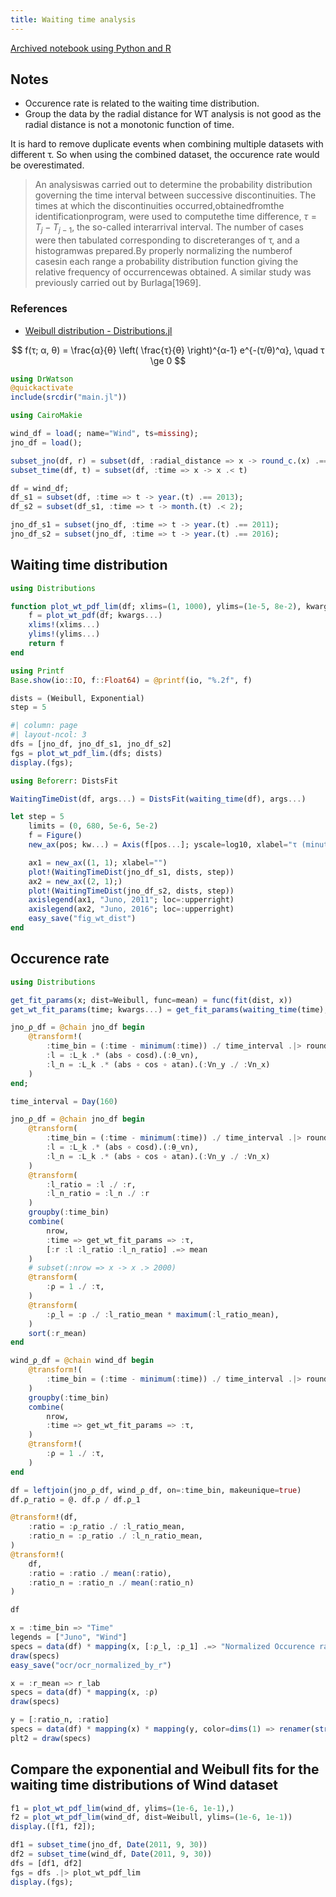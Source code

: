 ```yaml
---
title: Waiting time analysis
---
```


[Archived notebook using Python and R](analysis/01_occurence_rate.ipynb)

## Notes

- Occurence rate is related to the waiting time distribution.
- Group the data by the radial distance for WT analysis is not good as the radial distance is not a monotonic function of time. 

It is hard to remove duplicate events when combining multiple datasets with different τ. So when using the combined dataset, the occurence rate would be overestimated.


> An analysiswas carried out to determine the probability distribution governing the time interval between successive discontinuities. The times at which the discontinuities occurred,obtainedfromthe identificationprogram, were used to computethe time difference, $τ = T_j - T_{j-1}$, the so-called interarrival interval. The number of cases were then tabulated corresponding to discreteranges of τ, and a histogramwas prepared.By properly normalizing the numberof casesin each range a probability distribution function giving the relative frequency of occurrencewas obtained. A similar study was previously carried out by Burlaga[1969].

### References

- [Weibull distribution - Distributions.jl](https://juliastats.org/Distributions.jl/stable/univariate/#Distributions.Weibull)

$$
f(τ; α, θ) = \frac{α}{θ} \left( \frac{τ}{θ} \right)^{α-1} e^{-(τ/θ)^α}, \quad τ \ge 0
$$

```julia
using DrWatson
@quickactivate
include(srcdir("main.jl"))

using CairoMakie
```

```julia
wind_df = load(; name="Wind", ts=missing);
jno_df = load();
```

```julia
subset_jno(df, r) = subset(df, :radial_distance => x -> round_c.(x) .== r)
subset_time(df, t) = subset(df, :time => x -> x .< t)
```

```julia
df = wind_df;
df_s1 = subset(df, :time => t -> year.(t) .== 2013);
df_s2 = subset(df_s1, :time => t -> month.(t) .< 2);

jno_df_s1 = subset(jno_df, :time => t -> year.(t) .== 2011);
jno_df_s2 = subset(jno_df, :time => t -> year.(t) .== 2016);
```

## Waiting time distribution

```julia
using Distributions

function plot_wt_pdf_lim(df; xlims=(1, 1000), ylims=(1e-5, 8e-2), kwargs...)
    f = plot_wt_pdf(df; kwargs...)
    xlims!(xlims...)
    ylims!(ylims...)
    return f
end

using Printf
Base.show(io::IO, f::Float64) = @printf(io, "%.2f", f)

dists = (Weibull, Exponential)
step = 5
```

```julia
#| column: page
#| layout-ncol: 3
dfs = [jno_df, jno_df_s1, jno_df_s2]
fgs = plot_wt_pdf_lim.(dfs; dists)
display.(fgs);
```


```julia
using Beforerr: DistsFit

WaitingTimeDist(df, args...) = DistsFit(waiting_time(df), args...)
```

```julia
let step = 5
    limits = (0, 680, 5e-6, 5e-2)
    f = Figure()
    new_ax(pos; kw...) = Axis(f[pos...]; yscale=log10, xlabel="τ (minutes)", ylabel="p(τ)", limits, kw...)

    ax1 = new_ax((1, 1); xlabel="")
    plot!(WaitingTimeDist(jno_df_s1, dists, step))
    ax2 = new_ax((2, 1);)
    plot!(WaitingTimeDist(jno_df_s2, dists, step))
    axislegend(ax1, "Juno, 2011"; loc=:upperright)
    axislegend(ax2, "Juno, 2016"; loc=:upperright)
    easy_save("fig_wt_dist")
end
```

## Occurence rate

```julia
using Distributions

get_fit_params(x; dist=Weibull, func=mean) = func(fit(dist, x))
get_wt_fit_params(time; kwargs...) = get_fit_params(waiting_time(time); kwargs...)
```

```julia
jno_ρ_df = @chain jno_df begin
    @transform!(
        :time_bin = (:time - minimum(:time)) ./ time_interval .|> round,
        :l = :L_k .* (abs ∘ cosd).(:θ_vn),
        :l_n = :L_k .* (abs ∘ cos ∘ atan).(:Vn_y ./ :Vn_x)
    )
end;
```

```julia
time_interval = Day(160)

jno_ρ_df = @chain jno_df begin
    @transform(
        :time_bin = (:time - minimum(:time)) ./ time_interval .|> round,
        :l = :L_k .* (abs ∘ cosd).(:θ_vn),
        :l_n = :L_k .* (abs ∘ cos ∘ atan).(:Vn_y ./ :Vn_x)
    )
    @transform(
        :l_ratio = :l ./ :r,
        :l_n_ratio = :l_n ./ :r
    )
    groupby(:time_bin)
    combine(
        nrow,
        :time => get_wt_fit_params => :τ,
        [:r :l :l_ratio :l_n_ratio] .=> mean
    )
    # subset(:nrow => x -> x .> 2000)
    @transform(
        :ρ = 1 ./ :τ,
    )
    @transform(
        :ρ_l = :ρ ./ :l_ratio_mean * maximum(:l_ratio_mean),
    )
    sort(:r_mean)
end
```

```julia
wind_ρ_df = @chain wind_df begin
    @transform!(
        :time_bin = (:time - minimum(:time)) ./ time_interval .|> round,
    )
    groupby(:time_bin)
    combine(
        nrow,
        :time => get_wt_fit_params => :τ,
    )
    @transform!(
        :ρ = 1 ./ :τ,
    )
end
```

```julia
df = leftjoin(jno_ρ_df, wind_ρ_df, on=:time_bin, makeunique=true)
df.ρ_ratio = @. df.ρ / df.ρ_1

@transform!(df,
    :ratio = :ρ_ratio ./ :l_ratio_mean,
    :ratio_n = :ρ_ratio ./ :l_n_ratio_mean,
)
@transform!(
    df,
    :ratio = :ratio ./ mean(:ratio),
    :ratio_n = :ratio_n ./ mean(:ratio_n)
)

df
```

```julia
x = :time_bin => "Time"
legends = ["Juno", "Wind"]
specs = data(df) * mapping(x, [:ρ_l, :ρ_1] .=> "Normalized Occurence rates") * mapping(color=dims(1) => renamer(legends))
draw(specs)
easy_save("ocr/ocr_normalized_by_r")
```

```julia
x = :r_mean => r_lab
specs = data(df) * mapping(x, :ρ)
draw(specs)
```

```julia
y = [:ratio_n, :ratio]
specs = data(df) * mapping(x) * mapping(y, color=dims(1) => renamer(string.(y)))
plt2 = draw(specs)
```


## Compare the exponential and Weibull fits for the waiting time distributions of Wind dataset

```julia
f1 = plot_wt_pdf_lim(wind_df, ylims=(1e-6, 1e-1),)
f2 = plot_wt_pdf_lim(wind_df, dist=Weibull, ylims=(1e-6, 1e-1))
display.([f1, f2]);
```

```julia
df1 = subset_time(jno_df, Date(2011, 9, 30))
df2 = subset_time(wind_df, Date(2011, 9, 30))
dfs = [df1, df2]
fgs = dfs .|> plot_wt_pdf_lim
display.(fgs);
```


